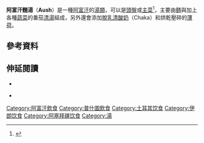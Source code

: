 {{Infobox prepared food
| name             = 阿富汗麵湯<br />Aush
| image            = File:Ashe-jo.jpg
| caption          = 
| alternate_name   = 
| country          = [[阿富汗|阿富汗]]
| region           = 
| creator          = 
| course           = 
| type             = [[湯|湯]]
| served           = 
| main_ingredient  = [[麵|麵]]、[[蔬菜|蔬菜]]、[[清湯|清湯]] ([[番茄|番茄]])、[[脫乳清酸奶|脫乳清酸奶]]
| variations       = 
| calories         = 
| other            = 
}}
'''阿富汗麵湯'''（'''Aush'''）是一種[[阿富汗|阿富汗]]的[[湯|湯類]]，可以是[[頭盤|頭盤]]或[[主菜|主菜]]<ref name=":1b">{{Cite web|last=|first=|date=|title=Āsh 'eh Anar, Pomegranate soup|url=https://figandquince.com/ash/|url-status=live|archive-url=|archive-date=|access-date=2016-03-26|website=Fig & Quince}}</ref>，主要由[[麵|麵]]與加上各種[[蔬菜|蔬菜]]的番茄[[清湯|清湯]]組成，另外還會添加[[脫乳清酸奶|脫乳清酸奶]]（Chaka）和烘乾壓碎的[[薄荷|薄荷]]。

== 參考資料 ==
{{reflist}}

== 伸延閱讀 ==
*{{cite news
  | first=Richard Jay
  | last=Scholem
  | url=http://query.nytimes.com/gst/fullpage.html?sec=travel&res=9F04EEDE163CF93AA1575AC0A960958260
  | title=Afghan Restaurant Offers Exotica for Frugal
  | work=[[紐約時報|紐約時報]]
  | date=1996-09-29
  | accessdate=2006-07-27
  | archive-date=2019-07-13
  | archive-url=https://web.archive.org/web/20190713091301/https://www.nytimes.com/1996/09/29/nyregion/afghan-restaurant-offers-exotica-for-frugal.html
  | dead-url=no
  }}

*{{cite web
 |url         = http://afghantribes.com/afghan-dishes/aush
 |title       = Afghan Aush Recipe
 |last        = Tribes
 |first       = Afghan
 |year        = 2010
 |publisher   = Afghantribes
 |accessdate  = 2013-05-29
 |deadurl     = yes
 |archiveurl  = https://web.archive.org/web/20091118015549/http://afghantribes.com/afghan-dishes/aush
 |archivedate = 2009-11-18
}}

{{DEFAULTSORT:Aush}}
[[Category:阿富汗飲食|Category:阿富汗飲食]]
[[Category:普什圖飲食|Category:普什圖飲食]]
[[Category:土耳其饮食|Category:土耳其饮食]]
[[Category:伊朗饮食|Category:伊朗饮食]]
[[Category:阿塞拜疆饮食|Category:阿塞拜疆饮食]]
[[Category:湯|Category:湯]]

{{Afghanistan-stub}}